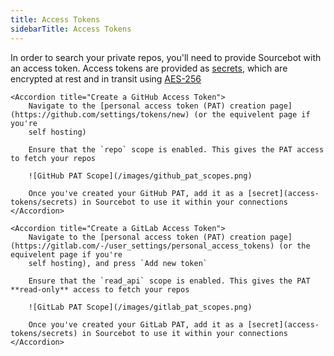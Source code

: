 ```yaml
---
title: Access Tokens
sidebarTitle: Access Tokens
---
```


In order to search your private repos, you'll need to provide Sourcebot with an access token. Access tokens are provided as [secrets](/docs/access-tokens/secrets), which are encrypted at rest and in transit using [AES-256](https://en.wikipedia.org/wiki/Advanced_Encryption_Standard) 

<AccordionGroup>

    <Accordion title="Create a GitHub Access Token">
        Navigate to the [personal access token (PAT) creation page](https://github.com/settings/tokens/new) (or the equivelent page if you're
        self hosting)

        Ensure that the `repo` scope is enabled. This gives the PAT access to fetch your repos

        ![GitHub PAT Scope](/images/github_pat_scopes.png)

        Once you've created your GitHub PAT, add it as a [secret](access-tokens/secrets) in Sourcebot to use it within your connections
    </Accordion>

    <Accordion title="Create a GitLab Access Token">
        Navigate to the [personal access token (PAT) creation page](https://gitlab.com/-/user_settings/personal_access_tokens) (or the equivelent page if you're
        self hosting), and press `Add new token`

        Ensure that the `read_api` scope is enabled. This gives the PAT **read-only** access to fetch your repos

        ![GitLab PAT Scope](/images/gitlab_pat_scopes.png)

        Once you've created your GitLab PAT, add it as a [secret](access-tokens/secrets) in Sourcebot to use it within your connections
    </Accordion>
</AccordionGroup>